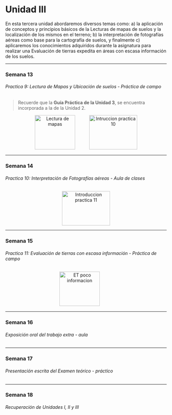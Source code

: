 # Unidad III {#alirio}

En esta tercera unidad abordaremos diversos temas como: a) la aplicación de conceptos y principios básicos de la Lecturas de mapas de suelos y la localización de los mismos en el terreno; b) la interpretación de fotografías aéreas como base para la cartografía de suelos, y finalmente c) aplicaremos los conocimientos adquiridos durante la asignatura para realizar una Evaluación de tierras expedita en áreas con escasa información de los suelos.

---

### Semana 13 {-}
###### Practica 9: Lectura de Mapas y Ubicación de suelos - Práctica de campo {-}

> Recuerde que la **Guía Práctica de la Unidad 3**, se encuentra incorporada a la de la Unidad 2.


<div>
<p style = 'text-align:center;'>
<a style = 'padding-right: 40px;' href="pdf/Unidad3/Clase_teoria_semana_13_Lectura_mapa.pdf" target="_blank" title="Lectura de mapas"><img src="Imagenes/presentacion2.png" alt="Lectura de mapas" width="126" height="107"/></a>
<!-- <a style = 'padding-right: 40px;' href="pdf/Unidad2/Guía_Prácticas_ Unidades_2_3.pdf" target="_blank" title="Guia practicas Unidades 2 y 3"><img src="Imagenes/practica3.png" alt="Guia Practica 2 y 3" width="126" height="107"/></a> -->
<a href="pdf/xxx.pdf" target="_blank" title="Video introductorio Practica 10"><img src="Imagenes/youtube5.png" alt="Intruccion practica 10" width="150" height="107"/></a>
</p>
</div>

---

### Semana 14 {-}
###### Practica 10: Interpretación de Fotografías aéreas - Aula de clases {-}

<div>
<p style = 'text-align:center;'>
<!-- <a style = 'padding-right: 40px;' href="pdf/Unidad2/Clase_teoria_semana_07_Teoria_FAO.pdf" target="_blank" title="Directivas FAO TUT CUT UT"><img src="Imagenes/presentacion2.png" alt="Directivas FAO 1" width="126" height="107"/></a> -->
<a href="pdf/xxx.pdf" target="_blank" title="Video introductorio Practica 11"><img src="Imagenes/youtube5.png" alt="Introduccion practica 11" width="150" height="107"/></a>
</p>
</div>
---

### Semana 15 {-}
###### Practica 11: Evaluación de tierras con escasa información - Práctica de campo {-}

<div>
<p style = 'text-align:center;'>
<a style = 'padding-right: 40px;' href="pdf/Unidad3/Clase_teoria_semana_15_Evaluación_áreas_poca_informacion.pdf" target="_blank" title="ET poco informacion"><img src="Imagenes/presentacion2.png" alt="ET poco informacion" width="126" height="107"/></a>
<!-- <a href="pdf/xxx.pdf" target="_blank" title="Video introductorio Practica 7"><img src="Imagenes/youtube5.png" alt="Introduccion practica 7" width="150" height="107"/></a> -->
</p>
</div>

---

### Semana 16 {-}
###### Exposición oral del trabajo extra - aula {-}

---

### Semana 17 {-}
###### Presentación escrita del Examen teórico - práctico {-}

---

### Semana 18 {-}
###### Recuperación de Unidades I, II y III {-}






















<!-- --- -->

<!-- <div> -->
<!-- <p style = 'text-align:center;'> -->
<!-- <a> -->
<!-- <img src="Imagenes/construccion2.png" alt="Riego" width="126" height="107"/></a> -->
<!-- </p> -->
<!-- </div> -->

<!-- --- -->